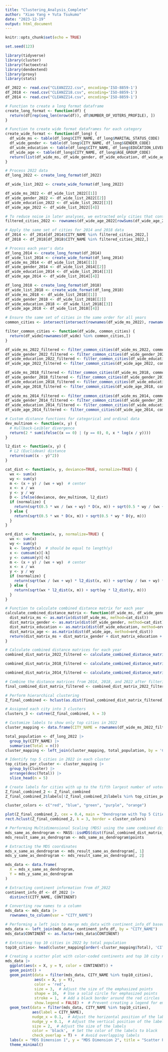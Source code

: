 ```yaml
---
title: "Clustering_Analysis_Complete"
author: "Xiao Yang + Yuta Tsukumo"
date: "2023-12-19"
output: html_document
---
```


```r
knitr::opts_chunk$set(echo = TRUE)
```

```r
set.seed(123)
```


```r
library(tidyverse)
library(cluster)
library(factoextra)
library(dendextend)
library(proxy)
library(stats)
```

```r
df_2022 <- read.csv("CLEANZZ22.csv", encoding='ISO-8859-1')
df_2018 <- read.csv("CLEANZZ18.csv", encoding='ISO-8859-1')
df_2014 <- read.csv("CLEANZZ14.csv", encoding='ISO-8859-1')
```

```r
# Function to create a long format dataframe
create_long_format <- function(df) {
  return(df[rep(seq_len(nrow(df)), df$NUMBER_OF_VOTERS_PROFILE), ])
}
```

```r
# Function to create wide format dataframes for each category
create_wide_format <- function(df_long) {
  df_wide_ms <- table(df_long$CITY_NAME, df_long$MARITAL_STATUS_CODE)
  df_wide_gender <- table(df_long$CITY_NAME, df_long$GENDER_CODE)
  df_wide_education <- table(df_long$CITY_NAME, df_long$EDUCATION_LEVEL_CODE)
  df_wide_age <- table(df_long$CITY_NAME, df_long$AGE_GROUP_CODE)
  return(list(df_wide_ms, df_wide_gender, df_wide_education, df_wide_age))
}
```

```r
# Process 2022 data 
df_long_2022 <- create_long_format(df_2022)

df_wide_list_2022 <- create_wide_format(df_long_2022)

df_wide_ms_2022 <- df_wide_list_2022[[1]]
df_wide_gender_2022 <- df_wide_list_2022[[2]]
df_wide_education_2022 <- df_wide_list_2022[[3]]
df_wide_age_2022 <- df_wide_list_2022[[4]]
```

```r
# To reduce noise in later analyses, we extracted only cities that contained an average of 5 or more counts per cell in the age variable that contained the most categories (22 total).
filtered_cities_2022 <- rownames(df_wide_age_2022[rowSums(df_wide_age_2022) >= 110,])
```

```r
# Apply the same set of cities for 2014 and 2018 data
df_2014 <- df_2014[df_2014$CITY_NAME %in% filtered_cities_2022,]
df_2018 <- df_2018[df_2018$CITY_NAME %in% filtered_cities_2022,]
```

```r
# Process each year's data
df_long_2014 <- create_long_format(df_2014)
df_wide_list_2014 <- create_wide_format(df_long_2014)
df_wide_ms_2014 <- df_wide_list_2014[[1]]
df_wide_gender_2014 <- df_wide_list_2014[[2]]
df_wide_education_2014 <- df_wide_list_2014[[3]]
df_wide_age_2014 <- df_wide_list_2014[[4]]

df_long_2018 <- create_long_format(df_2018)
df_wide_list_2018 <- create_wide_format(df_long_2018)
df_wide_ms_2018 <- df_wide_list_2018[[1]]
df_wide_gender_2018 <- df_wide_list_2018[[2]]
df_wide_education_2018 <- df_wide_list_2018[[3]]
df_wide_age_2018 <- df_wide_list_2018[[4]]
```

```r
# Ensure the same set of cities in the same order for all years
common_cities <- intersect(intersect(rownames(df_wide_ms_2022), rownames(df_wide_ms_2018)), rownames(df_wide_ms_2014))

filter_common_cities <- function(df_wide, common_cities) {
  return(df_wide[rownames(df_wide) %in% common_cities,])
}

df_wide_ms_2022_filtered <- filter_common_cities(df_wide_ms_2022, common_cities)
df_wide_gender_2022_filtered <- filter_common_cities(df_wide_gender_2022, common_cities)
df_wide_education_2022_filtered <- filter_common_cities(df_wide_education_2022, common_cities)
df_wide_age_2022_filtered <- filter_common_cities(df_wide_age_2022, common_cities)

df_wide_ms_2018_filtered <- filter_common_cities(df_wide_ms_2018, common_cities)
df_wide_gender_2018_filtered <- filter_common_cities(df_wide_gender_2018, common_cities)
df_wide_education_2018_filtered <- filter_common_cities(df_wide_education_2018, common_cities)
df_wide_age_2018_filtered <- filter_common_cities(df_wide_age_2018, common_cities)
                                                     
df_wide_ms_2014_filtered <- filter_common_cities(df_wide_ms_2014, common_cities)
df_wide_gender_2014_filtered <- filter_common_cities(df_wide_gender_2014, common_cities)
df_wide_education_2014_filtered <- filter_common_cities(df_wide_education_2014, common_cities)
df_wide_age_2014_filtered <- filter_common_cities(df_wide_age_2014, common_cities)
```

```r
# Custom distance functions for categorical and ordinal data
dev_multinom <- function(x, y) {
  # Kullback-Leibler divergence
  return(2 * sum(ifelse((x == 0) | (y == 0), 0, x * log(x / y))))
}

l2_dist <- function(x, y) {
  # L2 (Euclidean) distance
  return(sum((x - y)^2))
}

cat_dist <- function(x, y, deviance=TRUE, normalize=TRUE) {
  wx <- sum(x)
  wy <- sum(y)
  m <- (x + y) / (wx + wy)  # center
  x <- x / wx
  y <- y / wy
  D <- ifelse(deviance, dev_multinom, l2_dist)
  if (normalize) {
    return(sqrt(0.5 * wx / (wx + wy) * D(x, m)) + sqrt(0.5 * wy / (wx + wy) * D(y, m)))
  } else {
    return(sqrt(0.5 * wx * D(x, m)) + sqrt(0.5 * wy * D(y, m)))
  }
}

ord_dist <- function(x, y, normalize=TRUE) {
  wx <- sum(x)
  wy <- sum(y)
  k <- length(x)  # should be equal to length(y)
  x <- cumsum(x)[-k]
  y <- cumsum(y)[-k]
  m <- (x + y) / (wx + wy)  # center
  x <- x / wx
  y <- y / wy
  if (normalize) {
    return(sqrt(wx / (wx + wy) * l2_dist(x, m)) + sqrt(wy / (wx + wy) * l2_dist(y, m)))
  } else {
    return(sqrt(wx * l2_dist(x, m)) + sqrt(wy * l2_dist(y, m)))
  }
}
```

```r
# Function to calculate combined distance matrix for each year
calculate_combined_distance_matrix <- function(df_wide_ms, df_wide_gender, df_wide_education, df_wide_age) {
  dist_matrix_ms <- as.matrix(dist(df_wide_ms, method=cat_dist))
  dist_matrix_gender <- as.matrix(dist(df_wide_gender, method=cat_dist))
  dist_matrix_education <- as.matrix(dist(df_wide_education, method=ord_dist))
  dist_matrix_age <- as.matrix(dist(df_wide_age, method=ord_dist))
  return(dist_matrix_ms + dist_matrix_gender + dist_matrix_education + dist_matrix_age)
}
```

```r
# Calculate combined distance matrices for each year
combined_dist_matrix_2022_filtered <- calculate_combined_distance_matrix(df_wide_ms_2022_filtered, df_wide_gender_2022_filtered, df_wide_education_2022_filtered, df_wide_age_2022_filtered)

combined_dist_matrix_2018_filtered <- calculate_combined_distance_matrix(df_wide_ms_2018_filtered, df_wide_gender_2018_filtered, df_wide_education_2018_filtered, df_wide_age_2018_filtered)

combined_dist_matrix_2014_filtered <- calculate_combined_distance_matrix(df_wide_ms_2014_filtered, df_wide_gender_2014_filtered, df_wide_education_2014_filtered, df_wide_age_2014_filtered)
```

```r
# Combine the distance matrices from 2014, 2018, and 2022 after filtering
final_combined_dist_matrix_filtered <- combined_dist_matrix_2022_filtered + combined_dist_matrix_2018_filtered + combined_dist_matrix_2014_filtered
```


```r
# Perform hierarchical clustering
Z_final_combined <- hclust(as.dist(final_combined_dist_matrix_filtered), method='complete')
```

```r
# Assigned each city into 3 clusters
clusters_3 <- cutree(Z_final_combined, k = 3)
```

```r
# Customize labels to show only top cities in 2022
cluster_mapping <- data.frame(CITY_NAME = rownames(df_wide_ms_2022_filtered), Cluster = clusters_3)

total_population <- df_long_2022 |>
  group_by(CITY_NAME) |>
  summarise(Total = n())
cluster_mapping <- left_join(cluster_mapping, total_population, by = 'CITY_NAME')

# Identify top 5 cities in 2022 in each cluster
top_cities_per_cluster <- cluster_mapping |>
  group_by(Cluster) |>
  arrange(desc(Total)) |>
  slice_head(n = 5)
```



```r
# Create labels for cities with up to the fifth largest number of voters in each cluster in 2022
Z_final_combined_2 <- Z_final_combined
Z_final_combined_2$labels[!Z_final_combined_2$labels %in% top_cities_per_cluster$CITY_NAME] <- NA

cluster_colors <- c("red", "blue", "green", "purple", "orange")

plot(Z_final_combined_2, cex = 0.4, main = "Dendrogram with Top 5 Cities in Each Cluster", xlab ="")
rect.hclust(Z_final_combined_2, k = 3, border = cluster_colors)
```

```r
# Performing Multidimensional Scaling (MDS) using the same combined distance matrix as the dendrogram
mds_same_as_dendrogram <- MASS::isoMDS(dist(final_combined_dist_matrix_filtered), k = 2)
mds_result_same_as_dendrogram <- mds_same_as_dendrogram$points

# Extracting the MDS coordinates
mds_x_same_as_dendrogram <- mds_result_same_as_dendrogram[, 1]
mds_y_same_as_dendrogram <- mds_result_same_as_dendrogram[, 2]

mds_data <- data.frame(
  X = mds_x_same_as_dendrogram,
  Y = mds_y_same_as_dendrogram
)
```


```r
# Extracting continent information from df_2022
continent_info_df <- df_2022 |>
  distinct(CITY_NAME, CONTINENT)

# Converting row names to a column
mds_data <- mds_data |>
  rownames_to_column(var = "CITY_NAME")

# Performing a left join to merge mds_data with continent_info_df based on city name
mds_data <- left_join(mds_data, continent_info_df, by = "CITY_NAME") 
mds_data$CONTINENT <- as.factor(mds_data$CONTINENT)
```

```r
# Extracting top 10 cities in 2022 by total population
top10_cities<- head(cluster_mapping[order(-cluster_mapping$Total), 'CITY_NAME'], 10)
```

```r
# Creating a scatter plot with color-coded continents and top 10 city name
mds_data |>
  ggplot(aes(x = X, y = Y, color = CONTINENT)) +
  geom_point() +
  geom_point(data = filter(mds_data, CITY_NAME %in% top10_cities),
             aes(x = X, y = Y),
             color = 'red', 
             size = 3,  # Adjust the size of the emphasized points
             shape = 16,  # Use a solid circle for emphasized points
             stroke = 1,  # Add a black border around the red circles
             show.legend = FALSE) +  # Prevent creating a legend for emphasized points
  geom_text(data = filter(mds_data, CITY_NAME %in% top10_cities),
            aes(label = CITY_NAME),
            nudge_x = 0.1,  # Adjust the horizontal position of the labels
            nudge_y = 0.1,  # Adjust the vertical position of the labels
            size = 2,  # Adjust the size of the labels
            color = 'black',  # Set the color of the labels to black
            check_overlap = T) +  # Avoid overlapping labels
  labs(x = "MDS Dimension 1", y = "MDS Dimension 2", title = "Scatter Plot of Cities by Continent (Aligned with Dendrogram)") +
  theme_minimal()

```




